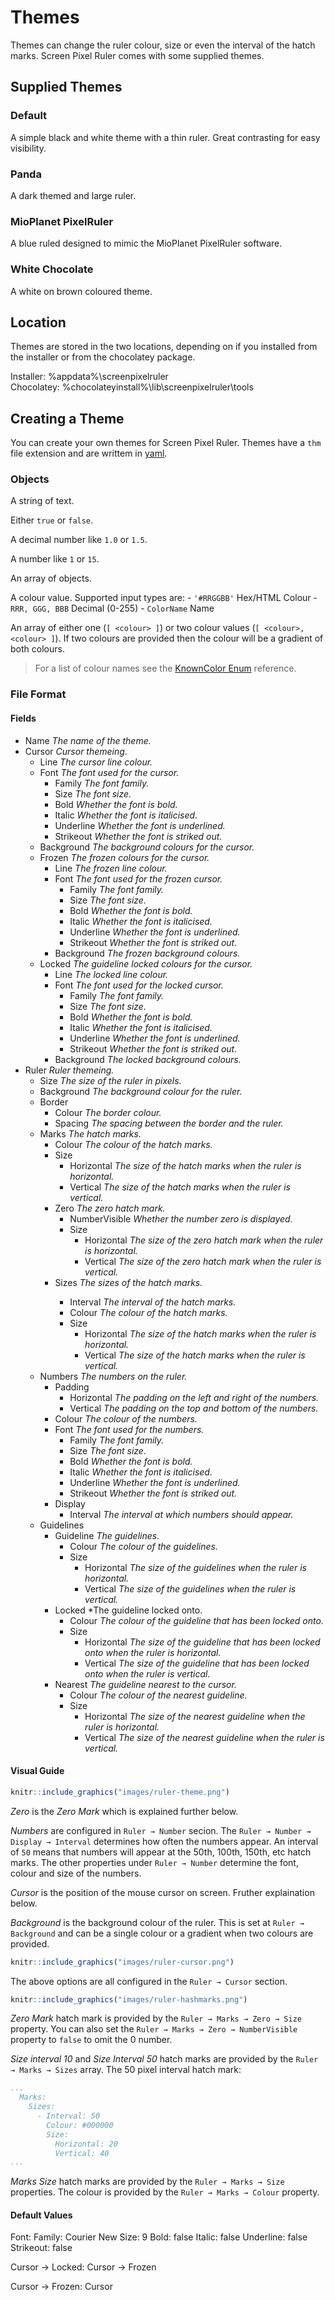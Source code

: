 # Themes {#themes}

Themes can change the ruler colour, size or even the interval of the hatch marks.
Screen Pixel Ruler comes with some supplied themes.

## Supplied Themes

### Default

A simple black and white theme with a thin ruler. Great contrasting for easy visibility.

### Panda

A dark themed and large ruler.

### MioPlanet PixelRuler

A blue ruled designed to mimic the MioPlanet PixelRuler software.

### White Chocolate

A white on brown coloured theme.

## Location

Themes are stored in the two locations, depending on if you installed from the installer or from the chocolatey package.

Installer: \%appdata\%\\screenpixelruler  
Chocolatey: \%chocolateyinstall\%\\lib\\screenpixelruler\\tools  

## Creating a Theme

You can create your own themes for Screen Pixel Ruler. 
Themes have a `thm` file extension and are writtem in [yaml](https://yaml.org).

### Objects

<string> A string of text.

<boolean> Either `true` or `false`.

<decimal> A decimal number like `1.0` or `1.5`.

<number> A number like `1` or `15`.

<array> An array of objects.

<colour> A colour value.
Supported input types are:
- `'#RRGGBB'` Hex/HTML Colour
- `RRR, GGG, BBB` Decimal (0-255)
- `ColorName` Name

<colours> An array of either one (`[ <colour> ]`) or two colour values (`[ <colour>, <colour> ]`).
If two colours are provided then the colour will be a gradient of both colours.

> For a list of colour names see the [KnownColor Enum](https://docs.microsoft.com/en-us/dotnet/api/system.drawing.knowncolor?view=netcore-3.1) reference. 

### File Format

#### Fields

- Name <string> *The name of the theme.*
- Cursor *Cursor themeing.*
  - Line <colour> *The cursor line colour.*
  - Font *The font used for the cursor.*
    - Family <string> *The font family.*
    - Size <decimal> *The font size.*
    - Bold <boolean> *Whether the font is bold.*
    - Italic <boolean> *Whether the font is italicised.*
    - Underline <boolean> *Whether the font is underlined.*
    - Strikeout <boolean> *Whether the font is striked out.*
  - Background <colours> *The background colours for the cursor.*
  - Frozen *The frozen colours for the cursor.*
    - Line <colour> *The frozen line colour.*
    - Font *The font used for the frozen cursor.*
      - Family <string> *The font family.*
      - Size <decimal> *The font size.*
      - Bold <boolean> *Whether the font is bold.*
      - Italic <boolean> *Whether the font is italicised.*
      - Underline <boolean> *Whether the font is underlined.*
      - Strikeout <boolean> *Whether the font is striked out.*
    - Background <colours> *The frozen background colours.*
  - Locked *The guideline locked colours for the cursor.*
    - Line <colour> *The locked line colour.*
    - Font *The font used for the locked cursor.*
      - Family <string> *The font family.*
      - Size <decimal> *The font size.*
      - Bold <boolean> *Whether the font is bold.*
      - Italic <boolean> *Whether the font is italicised.*
      - Underline <boolean> *Whether the font is underlined.*
      - Strikeout <boolean> *Whether the font is striked out.*
    - Background <colours> *The locked background colours.*
- Ruler *Ruler themeing.*
  - Size <number> *The size of the ruler in pixels.*
  - Background <colours> *The background colour for the ruler.*
  - Border
    - Colour <colour> *The border colour.*
    - Spacing <number> *The spacing between the border and the ruler.*
  - Marks *The hatch marks.*
    - Colour <colour> *The colour of the hatch marks.*
    - Size
      - Horizontal <number> *The size of the hatch marks when the ruler is horizontal.*
      - Vertical <number> *The size of the hatch marks when the ruler is vertical.*
    - Zero *The zero hatch mark.*
        - NumberVisible <boolean> *Whether the number zero is displayed.*
        - Size
          - Horizontal <number> *The size of the zero hatch mark when the ruler is horizontal.*
          - Vertical <number> *The size of the zero hatch mark when the ruler is vertical.*
    - Sizes <array> *The sizes of the hatch marks.*
      - Interval <number> *The interval of the hatch marks.*
      - Colour <colour> *The colour of the hatch marks.*
      - Size
        - Horizontal <number> *The size of the hatch marks when the ruler is horizontal.*
        - Vertical <number> *The size of the hatch marks when the ruler is vertical.*
  - Numbers *The numbers on the ruler.*
    - Padding
      - Horizontal <number> *The padding on the left and right of the numbers.*
      - Vertical <number> *The padding on the top and bottom of the numbers.*
    - Colour <colour> *The colour of the numbers.*
    - Font *The font used for the numbers.*
      - Family <string> *The font family.*
      - Size <decimal> *The font size.*
      - Bold <boolean> *Whether the font is bold.*
      - Italic <boolean> *Whether the font is italicised.*
      - Underline <boolean> *Whether the font is underlined.*
      - Strikeout <boolean> *Whether the font is striked out.*
    - Display
      - Interval <number> *The interval at which numbers should appear.*
  - Guidelines
    - Guideline *The guidelines.*
      - Colour <colour> *The colour of the guidelines.*
      - Size
        - Horizontal <number> *The size of the guidelines when the ruler is horizontal.*
        - Vertical <number> *The size of the guidelines when the ruler is vertical.*
    - Locked *The guideline locked onto.
      - Colour <colour> *The colour of the guideline that has been locked onto.*
      - Size
        - Horizontal <number> *The size of the guideline that has been locked onto when the ruler is horizontal.*
        - Vertical <number> *The size of the guideline that has been locked onto when the ruler is vertical.*
    - Nearest *The guideline nearest to the cursor.*
      - Colour <colour> *The colour of the nearest guideline.*
      - Size
        - Horizontal <number> *The size of the nearest guideline when the ruler is horizontal.*
        - Vertical <number> *The size of the nearest guideline when the ruler is vertical.*

#### Visual Guide

```r
knitr::include_graphics("images/ruler-theme.png")
```

*Zero* is the *Zero Mark* which is explained further below.

*Numbers* are configured in `Ruler → Number` secion.
The `Ruler → Number → Display → Interval` determines how often the numbers appear.
An interval of `50` means that numbers will appear at the 50th, 100th, 150th, etc hatch marks.
The other properties under `Ruler → Number` determine the font, colour and size of the numbers.

*Cursor* is the position of the mouse cursor on screen.
Fruther explaination below.

*Background* is the background colour of the ruler.
This is set at `Ruler → Background` and can be a single colour or a gradient when two colours are provided.

```r
knitr::include_graphics("images/ruler-cursor.png")
```

The above options are all configured in the `Ruler → Cursor` section.

```r
knitr::include_graphics("images/ruler-hashmarks.png")
```

*Zero Mark* hatch mark is provided by the `Ruler → Marks → Zero → Size` property.
You can also set the `Ruler → Marks → Zero → NumberVisible` property to `false` to omit the 0 number.

*Size interval 10* and *Size Interval 50* hatch marks are provided by the `Ruler → Marks → Sizes` array.
The 50 pixel interval hatch mark:

```yaml
...
  Marks:
    Sizes:
      - Interval: 50
        Colour: #000000
        Size:
          Horizontal: 20
          Vertical: 40
...
```

*Marks Size* hatch marks are provided by the `Ruler → Marks → Size` properties.
The colour is provided by the `Ruler → Marks → Colour` property.

#### Default Values

Font:
    Family: Courier New
    Size: 9
    Bold: false
    Italic: false
    Underline: false
    Strikeout: false

Cursor → Locked:
    Cursor → Frozen

Cursor → Frozen:
    Cursor

